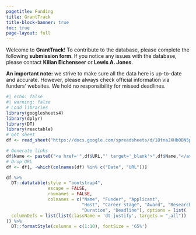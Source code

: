 ```yaml
---
pagetitle: Funding
title: GrantTrack
title-block-banner: true
toc: true
page-layout: full
---
```


Welcome to **GrantTrack**! To contribute to the database, please complete the following <a href="./form/grant.qmd" style="text-decoration: none" target="_blank">**submission form**</a>. If you notice any issues with the database, please contact <a href="mailto:kilian.eichenseer@gmail.com" style="text-decoration: none" target="_blank">**Kilian Eichenseer**</a> or <a href="mailto:LewisA.Jones@outlook.com" style="text-decoration: none" target="_blank">**Lewis A. Jones**</a>.

**An important note:** we strive to make sure all the data here is up-to-date and accurate. However, please always check official information via funders' websites. We hold no responsibility for missed deadlines.

```r
#| echo: false
#| warning: false
# Load libraries
library(googlesheets4)
library(dplyr)
library(DT)
library(reactable)
# Get sheet
df <- read_sheet("https://docs.google.com/spreadsheets/d/18tnaJXHb0BN5pjWm_6dtMUjb-Oijva0HdbXZJpx6EFA/edit?usp=sharing")

# Generate links
df$Name <- paste0("<a href='",df$URL,"' target='_blank'>",df$Name,"</a>")
# Drop URL
df <- df[, -which(colnames(df) %in% c("Date", "URL"))]

df %>%
  DT::datatable(style = "bootstrap4", 
                escape = FALSE, 
                rownames = FALSE,
                colnames = c("Name", "Funder", "Applicant",
                             "Host", "Career stage", "Award", "Research costs",
                             "Duration", "Deadline"), options = list(
  columnDefs = list(list(className = 'dt-justify', targets = "_all"))
)) %>%
  DT::formatStyle(columns = c(1:10), fontSize = '65%')
```
